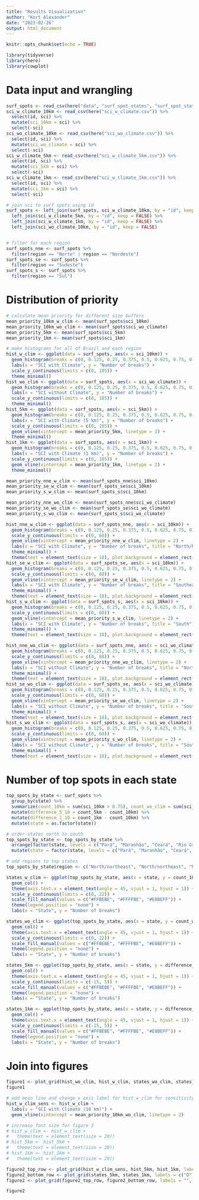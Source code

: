 ```yaml
---
title: "Results Visualization"
author: "Kort Alexander"
date: "2023-02-26"
output: html_document
---
```


```r
knitr::opts_chunk$set(echo = TRUE)

library(tidyverse)
library(here)
library(cowplot)
```

# Data input and wrangling

```r
surf_spots <- read_csv(here("data", "surf_spot_states", "surf_spot_states.csv"))
sci_w_climate_10km <- read_csv(here("sci_w_climate.csv")) %>% 
  select(id, sci) %>% 
  mutate(sci_10km = sci) %>% 
  select(-sci)
sci_wo_climate_10km <- read_csv(here("sci_wo_climate.csv")) %>% 
  select(id, sci) %>% 
  mutate(sci_wo_climate = sci) %>% 
  select(-sci)
sci_w_climate_5km <- read_csv(here("sci_w_climate_5km.csv")) %>% 
  select(id, sci) %>% 
  mutate(sci_5km = sci) %>% 
  select(-sci)
sci_w_climate_1km <- read_csv(here("sci_w_climate_1km.csv")) %>% 
  select(id, sci) %>% 
  mutate(sci_1km = sci) %>% 
  select(-sci)

# join sci to surf spots using id
surf_spots <- left_join(surf_spots, sci_w_climate_10km, by = "id", keep = FALSE) %>% 
  left_join(sci_w_climate_5km, by = "id", keep = FALSE) %>% 
  left_join(sci_w_climate_1km, by = "id", keep = FALSE) %>% 
  left_join(sci_wo_climate_10km, by = "id", keep = FALSE)


# filter for each region
surf_spots_nne <- surf_spots %>% 
  filter(region == "Norte" | region == "Nordeste")
surf_spots_se <- surf_spots %>% 
  filter(region == "Sudeste")
surf_spots_s <- surf_spots %>% 
  filter(region == "Sul")
```

# Distribution of priority

```r
# calculate mean priority for different size buffers
mean_priority_10km_w_clim <- mean(surf_spots$sci_10km)
mean_priority_10km_wo_clim <- mean(surf_spots$sci_wo_climate)
mean_priority_5km <- mean(surf_spots$sci_5km)
mean_priority_1km <- mean(surf_spots$sci_1km)

# make histograms for all of Brazil and each region
hist_w_clim <- ggplot(data = surf_spots, aes(x = sci_10km)) +
  geom_histogram(breaks = c(0, 0.125, 0.25, 0.375, 0.5, 0.625, 0.75, 0.875, 1), fill = c("#d7191c", "#d7191c", "#fdae61", "#fdae61", "#a6d96a", "#a6d96a", "#1a9641", "#1a9641")) +
  labs(x = "SCI with Climate", y = "Number of breaks") +
  scale_y_continuous(limits = c(0, 185)) +
  theme_minimal()
hist_wo_clim <- ggplot(data = surf_spots, aes(x = sci_wo_climate)) +
  geom_histogram(breaks = c(0, 0.125, 0.25, 0.375, 0.5, 0.625, 0.75, 0.875, 1), fill = c("#d7191c", "#d7191c", "#fdae61", "#fdae61", "#a6d96a", "#a6d96a", "#1a9641", "#1a9641")) +
  labs(x = "SCI without Climate", y = "Number of breaks") +
  scale_y_continuous(limits = c(0, 185)) +
  theme_minimal()
hist_5km <- ggplot(data = surf_spots, aes(x = sci_5km)) +
  geom_histogram(breaks = c(0, 0.125, 0.25, 0.375, 0.5, 0.625, 0.75, 0.875, 1), fill = c("#d7191c", "#d7191c", "#fdae61", "#fdae61", "#a6d96a", "#a6d96a", "#1a9641", "#1a9641")) +
  labs(x = "SCI with Climate (5 km)", y = "Number of breaks") +
  scale_y_continuous(limits = c(0, 185)) +
  geom_vline(xintercept = mean_priority_5km, linetype = 2) +
  theme_minimal()
hist_1km <- ggplot(data = surf_spots, aes(x = sci_1km)) +
  geom_histogram(breaks = c(0, 0.125, 0.25, 0.375, 0.5, 0.625, 0.75, 0.875, 1), fill = c("#d7191c", "#d7191c", "#fdae61", "#fdae61", "#a6d96a", "#a6d96a", "#1a9641", "#1a9641")) +
  labs(x = "SCI with Climate (1 km)", y = "Number of breaks") +
  scale_y_continuous(limits = c(0, 185)) +
  geom_vline(xintercept = mean_priority_1km, linetype = 2) +
  theme_minimal()

mean_priority_nne_w_clim <- mean(surf_spots_nne$sci_10km)
mean_priority_se_w_clim <- mean(surf_spots_se$sci_10km)
mean_priority_s_w_clim <- mean(surf_spots_s$sci_10km)

mean_priority_nne_wo_clim <- mean(surf_spots_nne$sci_wo_climate)
mean_priority_se_wo_clim <- mean(surf_spots_se$sci_wo_climate)
mean_priority_s_wo_clim <- mean(surf_spots_s$sci_wo_climate)

hist_nne_w_clim <- ggplot(data = surf_spots_nne, aes(x = sci_10km)) +
  geom_histogram(breaks = c(0, 0.125, 0.25, 0.375, 0.5, 0.625, 0.75, 0.875, 1), fill = c("#d7191c", "#d7191c", "#fdae61", "#fdae61", "#a6d96a", "#a6d96a", "#1a9641", "#1a9641")) +
  scale_y_continuous(limits = c(0, 60)) +
  geom_vline(xintercept = mean_priority_nne_w_clim, linetype = 2) +
  labs(x = "SCI with Climate", y = "Number of breaks", title = "North/Northeast") +
  theme_minimal() +
  theme(text = element_text(size = 18), plot.background = element_rect(colour = "#FFBEBE", fill=NA, size=5))
hist_se_w_clim <- ggplot(data = surf_spots_se, aes(x = sci_10km)) +
  geom_histogram(breaks = c(0, 0.125, 0.25, 0.375, 0.5, 0.625, 0.75, 0.875, 1), fill = c("#d7191c", "#d7191c", "#fdae61", "#fdae61", "#a6d96a", "#a6d96a", "#1a9641", "#1a9641")) +
  scale_y_continuous(limits = c(0, 60)) +
  geom_vline(xintercept = mean_priority_se_w_clim, linetype = 2) +
  labs(x = "SCI with Climate", y = "Number of breaks", title = "Southeast") +
  theme_minimal() +
  theme(text = element_text(size = 18), plot.background = element_rect(colour = "#E8BEFF", fill=NA, size=5))
hist_s_w_clim <- ggplot(data = surf_spots_s, aes(x = sci_10km)) +
  geom_histogram(breaks = c(0, 0.125, 0.25, 0.375, 0.5, 0.625, 0.75, 0.875, 1), fill = c("#d7191c", "#d7191c", "#fdae61", "#fdae61", "#a6d96a", "#a6d96a", "#1a9641", "#1a9641")) +
  scale_y_continuous(limits = c(0, 60)) +
  geom_vline(xintercept = mean_priority_s_w_clim, linetype = 2) +
  labs(x = "SCI with Climate", y = "Number of breaks", title = "South") +
  theme_minimal() +
  theme(text = element_text(size = 18), plot.background = element_rect(colour = "#FFFFBE", fill=NA, size=5))

hist_nne_wo_clim <- ggplot(data = surf_spots_nne, aes(x = sci_wo_climate)) +
  geom_histogram(breaks = c(0, 0.125, 0.25, 0.375, 0.5, 0.625, 0.75, 0.875, 1), fill = c("#d7191c", "#d7191c", "#fdae61", "#fdae61", "#a6d96a", "#a6d96a", "#1a9641", "#1a9641")) +
  scale_y_continuous(limits = c(0, 60)) +
  geom_vline(xintercept = mean_priority_nne_wo_clim, linetype = 2) +
  labs(x = "SCI without Climate", y = "Number of breaks", title = "North/Northeast") +
  theme_minimal() +
  theme(text = element_text(size = 18), plot.background = element_rect(colour = "#FFBEBE", fill=NA, size=5))
hist_se_wo_clim <- ggplot(data = surf_spots_se, aes(x = sci_wo_climate)) +
  geom_histogram(breaks = c(0, 0.125, 0.25, 0.375, 0.5, 0.625, 0.75, 0.875, 1), fill = c("#d7191c", "#d7191c", "#fdae61", "#fdae61", "#a6d96a", "#a6d96a", "#1a9641", "#1a9641")) +
  scale_y_continuous(limits = c(0, 60)) +
  geom_vline(xintercept = mean_priority_se_wo_clim, linetype = 2) +
  labs(x = "SCI without Climate", y = "Number of breaks", title = "Southeast") +
  theme_minimal() +
  theme(text = element_text(size = 18), plot.background = element_rect(colour = "#E8BEFF", fill=NA, size=5))
hist_s_wo_clim <- ggplot(data = surf_spots_s, aes(x = sci_wo_climate)) +
  geom_histogram(breaks = c(0, 0.125, 0.25, 0.375, 0.5, 0.625, 0.75, 0.875, 1), fill = c("#d7191c", "#d7191c", "#fdae61", "#fdae61", "#a6d96a", "#a6d96a", "#1a9641", "#1a9641")) +
  scale_y_continuous(limits = c(0, 60)) +
  geom_vline(xintercept = mean_priority_s_wo_clim, linetype = 2) +
  labs(x = "SCI without Climate", y = "Number of breaks", title = "South") +
  theme_minimal() +
  theme(text = element_text(size = 18), plot.background = element_rect(colour = "#FFFFBE", fill=NA, size=5))
```

# Number of top spots in each state

```r
top_spots_by_state <- surf_spots %>% 
  group_by(state) %>% 
  summarize(count_10km = sum(sci_10km > 0.75), count_wo_clim = sum(sci_wo_climate > 0.75), count_5km = sum(sci_5km > 0.75), count_1km = sum(sci_1km > 0.75)) %>% 
  mutate(difference_5_10 = count_5km - count_10km) %>% 
  mutate(difference_1_10 = count_1km - count_10km) %>% 
  mutate(state = as.factor(state))

# order states north to south
top_spots_by_state <- top_spots_by_state %>% 
  arrange(factor(state, levels = c("Pará", "Maranhão", "Ceará", "Rio Grande do Norte", "Paraíba", "Pernambuco", "Alagoas", "Sergipe", "Bahia", "Espírito Santo", "Rio de Janeiro", "São Paulo", "Paraná", "Santa Catarina", "Rio Grande do Sul"))) %>% 
  mutate(state = factor(state, levels = c("Pará", "Maranhão", "Ceará", "Rio Grande do Norte", "Paraíba", "Pernambuco", "Alagoas", "Sergipe", "Bahia", "Espírito Santo", "Rio de Janeiro", "São Paulo", "Paraná", "Santa Catarina", "Rio Grande do Sul")))

# add regions to top states
top_spots_by_state$region <- c("North/northeast", "North/northeast", "North/northeast", "North/northeast", "North/northeast", "North/northeast", "North/northeast", "North/northeast", "North/northeast", "Southeast", "Southeast", "Southeast", "South", "South", "South")

states_w_clim <- ggplot(top_spots_by_state, aes(x = state, y = count_10km, fill = region)) +
  geom_col() +
  theme(axis.text.x = element_text(angle = 45, vjust = 1, hjust = 1)) +
  scale_y_continuous(limits = c(0, 22)) +
  scale_fill_manual(values = c("#FFBEBE", "#FFFFBE", "#E8BEFF")) +
  theme(legend.position = "none") +
  labs(x = "State", y = "Number of breaks")

states_wo_clim <- ggplot(top_spots_by_state, aes(x = state, y = count_wo_clim, fill = region)) +
  geom_col() +
  theme(axis.text.x = element_text(angle = 45, vjust = 1, hjust = 1)) +
  scale_y_continuous(limits = c(0, 22)) +
  scale_fill_manual(values = c("#FFBEBE", "#FFFFBE", "#E8BEFF")) +
  theme(legend.position = "none") +
  labs(x = "State", y = "Number of breaks")

states_5km <- ggplot(top_spots_by_state, aes(x = state, y = difference_5_10, fill = region)) +
  geom_col() +
  theme(axis.text.x = element_text(angle = 45, vjust = 1, hjust = 1)) +
  scale_y_continuous(limits = c(-15, 5)) +
  scale_fill_manual(values = c("#FFBEBE", "#FFFFBE", "#E8BEFF")) +
  theme(legend.position = "none") +
  labs(x = "State", y = "Number of breaks")

states_1km <- ggplot(top_spots_by_state, aes(x = state, y = difference_1_10, fill = region)) +
  geom_col() +
  theme(axis.text.x = element_text(angle = 45, vjust = 1, hjust = 1)) +
  scale_y_continuous(limits = c(-15, 5)) +
  scale_fill_manual(values = c("#FFBEBE", "#FFFFBE", "#E8BEFF")) +
  theme(legend.position = "none") +
  labs(x = "State", y = "Number of breaks")
```

# Join into figures

```r
figure1 <- plot_grid(hist_wo_clim, hist_w_clim, states_wo_clim, states_w_clim, labels = "AUTO", ncol = 2)
figure1

# add mean line and change x axis label for hist_w_clim for sensitivity analysis figure
hist_w_clim_sens <- hist_w_clim +
  labs(x = "SCI with Climate (10 km)") +
  geom_vline(xintercept = mean_priority_10km_wo_clim, linetype = 2)

# increase font size for figure 2
# hist_w_clim <- hist_w_clim +
#   theme(text = element_text(size = 20))
# hist_5km <- hist_5km +
#   theme(text = element_text(size = 20))
# hist_1km <- hist_1km +
#   theme(text = element_text(size = 20))

figure2_top_row <- plot_grid(hist_w_clim_sens, hist_5km, hist_1km, labels = "AUTO", nrow = 1)
figure2_bottom_row <- plot_grid(states_5km, states_1km, labels = c("D", "E"), nrow = 1)
figure2 <- plot_grid(figure2_top_row, figure2_bottom_row, labels = "", nrow = 2)

figure2
```

